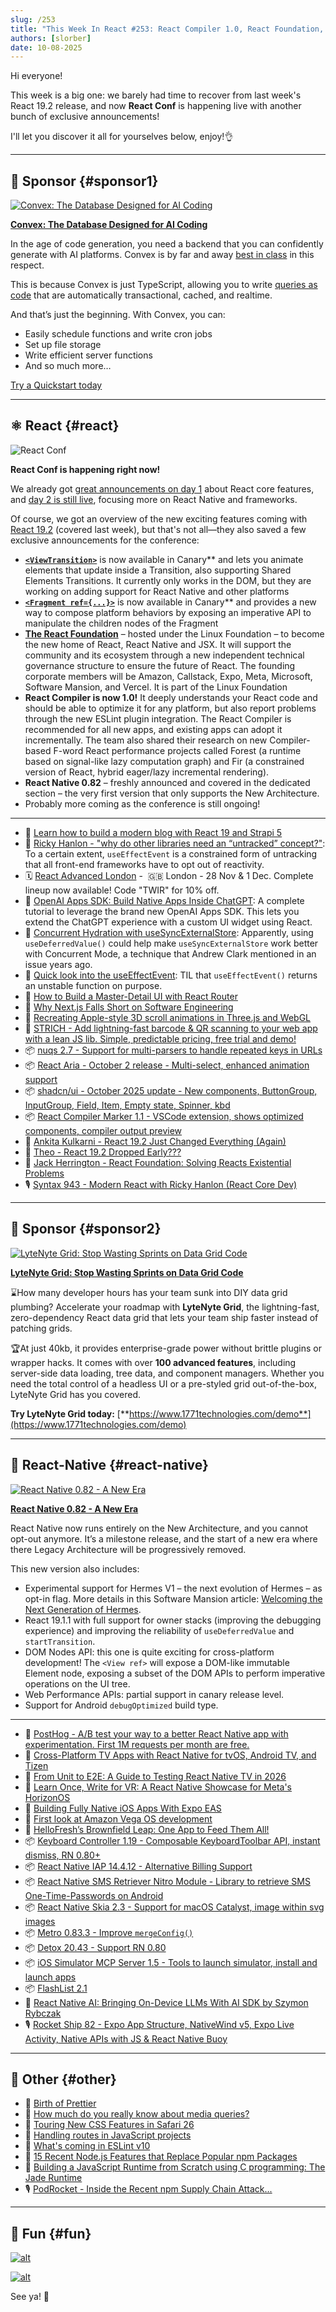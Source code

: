 ```yaml
---
slug: /253
title: "This Week In React #253: React Compiler 1.0, React Foundation, ViewTransition, Fragment Refs, useEffectEvent, Activity | RN 0.82, Hermes V1, DOM APIs, Vega OS | Keyboard Controller, IAP, Skia | Prettier, Node.js, CSS, ESLint"
authors: [slorber]
date: 10-08-2025
---
```


Hi everyone!

This week is a big one: we barely had time to recover from last week's React 19.2 release, and now **React Conf** is happening live with another bunch of exclusive announcements!

I'll let you discover it all for yourselves below, enjoy!👌

<!-- truncate -->


<Support />

---

## 💸 Sponsor {#sponsor1}

[![Convex: The Database Designed for AI Coding](/emails/issues/253/convex.jpg)](https://convex.link/thisweekai)

**[Convex: The Database Designed for AI Coding](https://convex.link/thisweekai)**

In the age of code generation, you need a backend that you can confidently generate with AI platforms. Convex is by far and away [best in class](https://stack.convex.dev/introducing-fullstack-bench) in this respect.

This is because Convex is just TypeScript, allowing you to write [queries as code](https://docs.convex.dev/functions/query-functions/) that are automatically transactional, cached, and realtime.

And that’s just the beginning. With Convex, you can:

- Easily schedule functions and write cron jobs
- Set up file storage
- Write efficient server functions
- And so much more…

[Try a Quickstart today](https://docs.convex.dev/quickstarts)

---

## ⚛️ React {#react}

![React Conf](/emails/issues/253/reactconf.png)

**React Conf is happening right now\!**

We already got [great announcements on day 1](https://www.youtube.com/watch?v=zyVRg2QR6LA) about React core features, and [day 2 is still live](https://www.youtube.com/watch?v=p9OcztRyDl0), focusing more on React Native and frameworks.

Of course, we got an overview of the new exciting features coming with [React 19.2](https://react.dev/blog/2025/10/01/react-19-2) (covered last week), but that's not all—they also saved a few exclusive announcements for the conference:

- [**`<ViewTransition>`**](https://react.dev/reference/react/ViewTransition) is now available in Canary\*\* and lets you animate elements that update inside a Transition, also supporting Shared Elements Transitions. It currently only works in the DOM, but they are working on adding support for React Native and other platforms
- [**`<Fragment ref={...}>`**](https://react.dev/reference/react/Fragment#fragmentinstance) is now available in Canary\*\* and provides a new way to compose platform behaviors by exposing an imperative API to manipulate the children nodes of the Fragment
- [**The React Foundation**](https://react.dev/blog/2025/10/07/introducing-the-react-foundation) – hosted under the Linux Foundation – to become the new home of React, React Native and JSX. It will support the community and its ecosystem through a new independent technical governance structure to ensure the future of React. The founding corporate members will be Amazon, Callstack, Expo, Meta, Microsoft, Software Mansion, and Vercel. It is part of the Linux Foundation
- **React Compiler is now 1.0\!** It deeply understands your React code and should be able to optimize it for any platform, but also report problems through the new ESLint plugin integration. The React Compiler is recommended for all new apps, and existing apps can adopt it incrementally. The team also shared their research on new Compiler-based F-word React performance projects called Forest (a runtime based on signal-like lazy computation graph) and Fir (a constrained version of React, hybrid eager/lazy incremental rendering).
- **React Native 0.82** – freshly announced and covered in the dedicated section – the very first version that only supports the New Architecture.
- Probably more coming as the conference is still ongoing!

---

- 💸 [Learn how to build a modern blog with React 19 and Strapi 5](https://strapi.io/blog/how-to-build-a-modern-blog-with-react-19-and-strapi-5?utm_campaign=19282052-Newsletter%20Sponsorships&utm_source=React&utm_medium=2nd%20sponsor&utm_term=tutorial)
- 🧵 [Ricky Hanlon \- "why do other libraries need an “untracked” concept?"](https://x.com/rickhanlonii/status/1974092972821262390): To a certain extent, `useEffectEvent` is a constrained form of untracking that all front-end frameworks have to opt out of reactivity.
- 🗓️ [React Advanced London](https://reactadvanced.com/?utm_source=Newsletter&utm_medium=ThisWeekinReact) -  🇬🇧 London - 28 Nov & 1 Dec. Complete lineup now available! Code "TWIR" for 10% off.
- 📜 [OpenAI Apps SDK: Build Native Apps Inside ChatGPT](https://www.premieroctet.com/blog/en/openai-apps-sdk-build-native-apps-inside-chatgpt): A complete tutorial to leverage the brand new OpenAI Apps SDK. This lets you extend the ChatGPT experience with a custom UI widget using React.
- 📜 [Concurrent Hydration with useSyncExternalStore](https://kurtextrem.de/posts/react-uses-hydration): Apparently, using `useDeferredValue()` could help make `useSyncExternalStore` work better with Concurrent Mode, a technique that Andrew Clark mentioned in an issue years ago.
- 📜 [Quick look into the useEffectEvent](https://www.nico.fyi/blog/quick-look-use-effect-event): TIL that `useEffectEvent()` returns an unstable function on purpose.
- 📜 [How to Build a Master-Detail UI with React Router](https://sergiodxa.com/tutorials/build-a-master-detail-ui-with-react-router)
- 📜 [Why Next.js Falls Short on Software Engineering](https://blog.webf.zone/why-next-js-falls-short-on-software-engineering-d3575614bd08)
- 📜 [Recreating Apple-style 3D scroll animations in Three.js and WebGL](https://www.builder.io/blog/webgl-scroll-animation)
- 💸 [STRICH - Add lightning-fast barcode & QR scanning to your web app with a lean JS lib. Simple, predictable pricing, free trial and demo!](https://strich.io/?ref=twir)
- 📦 [nuqs 2.7 \- Support for multi-parsers to handle repeated keys in URLs](https://github.com/47ng/nuqs/releases/tag/v2.7.0)
- 📦 [React Aria \- October 2 release \- Multi-select, enhanced animation support](https://react-spectrum.adobe.com/releases/2025-10-02.html)
- 📦 [shadcn/ui \- October 2025 update \- New components, ButtonGroup, InputGroup, Field, Item, Empty state, Spinner, kbd](https://ui.shadcn.com/docs/changelog)
- 📦 [React Compiler Marker 1.1 \- VSCode extension, shows optimized components, compiler output preview](https://github.com/blazejkustra/react-compiler-marker)
- 🎥 [Ankita Kulkarni \- React 19.2 Just Changed Everything (Again)](https://www.youtube.com/watch?v=vg0KOq0dHIo)
- 🎥 [Theo \- React 19.2 Dropped Early???](https://www.youtube.com/watch?v=JMTSX7GdDxk)
- 🎥 [Jack Herrington \- React Foundation: Solving Reacts Existential Problems](https://www.youtube.com/watch?v=qbvlcJ0WPuc)
- 🎙️ [Syntax 943 \- Modern React with Ricky Hanlon (React Core Dev)](https://syntax.fm/show/943/modern-react-with-ricky-hanlon-react-core-dev)

<SubscribeFormEmbed placement="middle" />

---

## 💸 Sponsor {#sponsor2}

[![LyteNyte Grid: Stop Wasting Sprints on Data Grid Code](/emails/issues/252/lytenyte.jpg)](https://www.1771technologies.com/demo)

**[LyteNyte Grid: Stop Wasting Sprints on Data Grid Code](https://www.1771technologies.com/demo)**

⌛How many developer hours has your team sunk into DIY data grid plumbing? Accelerate your roadmap with **LyteNyte Grid**, the lightning-fast, zero-dependency React data grid that lets your team ship faster instead of patching grids.  

🏆At just 40kb, it provides enterprise-grade power without brittle plugins or wrapper hacks. It comes with over **100 advanced features**, including server-side data loading, tree data, and component managers. Whether you need the total control of a headless UI or a pre-styled grid out-of-the-box, LyteNyte Grid has you covered. 

**Try LyteNyte Grid today:** [**https://www.1771technologies.com/demo**](https://www.1771technologies.com/demo)

---

## 📱 React-Native {#react-native}

[![React Native 0.82 - A New Era](/emails/issues/253/rn.jpg)](https://reactnative.dev/blog/2025/10/08/react-native-0.82)

**[React Native 0.82 \- A New Era](https://reactnative.dev/blog/2025/10/08/react-native-0.82)**

React Native now runs entirely on the New Architecture, and you cannot opt-out anymore. It’s a milestone release, and the start of a new era where there Legacy Architecture will be progressively removed.

This new version also includes:

- Experimental support for Hermes V1 – the next evolution of Hermes – as opt-in flag. More details in this Software Mansion article: [Welcoming the Next Generation of Hermes](https://blog.swmansion.com/welcoming-the-next-generation-of-hermes-67ab5679e184).
- React 19.1.1 with full support for owner stacks (improving the debugging experience) and improving the reliability of `useDeferredValue` and `startTransition`.
- DOM Nodes API: this one is quite exciting for cross-platform development\! The `<View ref>` will expose a DOM-like immutable Element node, exposing a subset of the DOM APIs to perform imperative operations on the UI tree.
- Web Performance APIs: partial support in canary release level.
- Support for Android `debugOptimized` build type.

---

- 💸 [PostHog - A/B test your way to a better React Native app with experimentation. First 1M requests per month are free.](https://go.posthog.com/twir-oct8)
- 📜 [Cross-Platform TV Apps with React Native for tvOS, Android TV, and Tizen](https://www.callstack.com/blog/cross-platform-tv-apps-with-react-native-for-tvos-android-tv-and-tizen)
- 📜 [From Unit to E2E: A Guide to Testing React Native TV in 2026](https://www.callstack.com/blog/testing-react-native-tv-apps)
- 📜 [Learn Once, Write for VR: A React Native Showcase for Meta's HorizonOS](https://www.callstack.com/blog/learn-once-write-for-vr-a-react-native-showcase-for-metas-horizonos)
- 📜 [Building Fully Native iOS Apps With Expo EAS](https://blog.swmansion.com/building-fully-native-ios-apps-with-expo-eas-760b5480d7c5)
- 📜 [First look at Amazon Vega OS development](https://mlangendijk.medium.com/first-look-at-amazon-vega-os-development-21cc5cb1ed73)
- 📜 [HelloFresh’s Brownfield Leap: One App to Feed Them All\!](https://engineering.hellofresh.com/hellofreshs-brownfield-leap-one-app-to-feed-them-all-56244a22ceeb)
- 📦 [Keyboard Controller 1.19 \- Composable KeyboardToolbar API, instant dismiss, RN 0.80+](https://kirillzyusko.github.io/react-native-keyboard-controller/blog/compound-keyboard-toolbar)
- 📦 [React Native IAP 14.4.12 \- Alternative Billing Support](https://hyochan.github.io/react-native-iap/blog/release-14.4.12/)
- 📦 [React Native SMS Retriever Nitro Module \- Library to retrieve SMS One-Time-Passwords on Android](https://github.com/huytdps13400/react-native-sms-retriever-nitro-module)
- 📦 [React Native Skia 2.3 \- Support for macOS Catalyst, image within svg images](https://github.com/Shopify/react-native-skia/releases/tag/v2.3.0)
- 📦 [Metro 0.83.3 \- Improve `mergeConfig()`](https://github.com/facebook/metro/releases/tag/v0.83.3)
- 📦 [Detox 20.43 \- Support RN 0.80](http://github.com/wix/Detox/releases/tag/20.43.0)
- 📦 [iOS Simulator MCP Server 1.5 \- Tools to launch simulator, install and launch apps](https://github.com/joshuayoes/ios-simulator-mcp/releases/tag/v1.5.0)
- 📦 [FlashList 2.1](https://github.com/Shopify/flash-list/releases/tag/v2.1.0)
- 🎥 [React Native AI: Bringing On-Device LLMs With AI SDK by Szymon Rybczak](https://www.youtube.com/watch?v=ctj7hsJClnk)
- 🎙️ [Rocket Ship 82 \- Expo App Structure, NativeWind v5, Expo Live Activity, Native APIs with JS & React Native Buoy](https://share.transistor.fm/s/e3b7ef52)

---

## 🔀 Other {#other}

- 📜 [Birth of Prettier](https://blog.vjeux.com/2025/javascript/birth-of-prettier.html)
- 📜 [How much do you really know about media queries?](https://frontendmasters.com/blog/learn-media-queries/)
- 📜 [Touring New CSS Features in Safari 26](https://css-tricks.com/touring-new-css-features-in-safari-26/)
- 📜 [Handling routes in JavaScript projects](https://www.seancdavis.com/posts/handling-routes-in-javascript-projects/)
- 📜 [What's coming in ESLint v10](https://eslint.org/blog/2025/10/whats-coming-in-eslint-10.0.0/)
- 📜 [15 Recent Node.js Features that Replace Popular npm Packages](http://nodesource.com/blog/nodejs-features-replacing-npm-packages)
- 📜 [Building a JavaScript Runtime from Scratch using C programming: The Jade Runtime](https://devlogs.xyz/blog/building-a-javaScript-runtime)
- 🎙️ [PodRocket \- Inside the Recent npm Supply Chain Attack...](https://socket.dev/blog/podrocket-podcast-npm-supply-chain-attacks)

---

## 🤭 Fun {#fun}

[![alt](/emails/issues/253/meme.jpg)](https://x.com/sebastienlorber/status/1975207745528922591)

[![alt](/emails/issues/253/meme2.jpg)](https://x.com/DelphineBugner/status/1975639870921187682)

See ya! 👋
